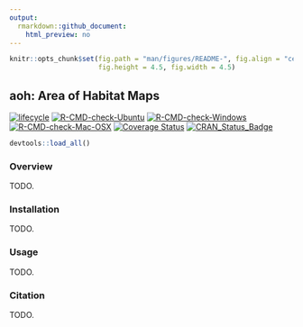 ```yaml
---
output:
  rmarkdown::github_document:
    html_preview: no
---
```


```r
knitr::opts_chunk$set(fig.path = "man/figures/README-", fig.align = "center",
                      fig.height = 4.5, fig.width = 4.5)
```

<!--- README.md is generated from README.Rmd. Please edit that file -->

## aoh: Area of Habitat Maps

[![lifecycle](https://img.shields.io/badge/Lifecycle-stable-brightgreen.svg)](https://lifecycle.r-lib.org/articles/stages.html)
[![R-CMD-check-Ubuntu](https://img.shields.io/github/workflow/status/jeffreyhanson/aoh/Ubuntu/master.svg?label=Ubuntu)](https://github.com/jeffreyhanson/aoh/actions)
[![R-CMD-check-Windows](https://img.shields.io/github/workflow/status/jeffreyhanson/aoh/Windows/master.svg?label=Windows)](https://github.com/jeffreyhanson/aoh/actions)
[![R-CMD-check-Mac-OSX](https://img.shields.io/github/workflow/status/jeffreyhanson/aoh/Mac%20OSX/master.svg?label=Mac%20OSX)](https://github.com/jeffreyhanson/aoh/actions)
[![Coverage Status](https://codecov.io/github/jeffreyhanson/aoh/coverage.svg?branch=master)](https://codecov.io/github/jeffreyhanson/aoh?branch=master)
[![CRAN_Status_Badge](http://www.r-pkg.org/badges/version/aoh)](https://CRAN.R-project.org/package=aoh)

```r
devtools::load_all()
```

### Overview

TODO.

### Installation

TODO.

### Usage

TODO.

### Citation

TODO.
